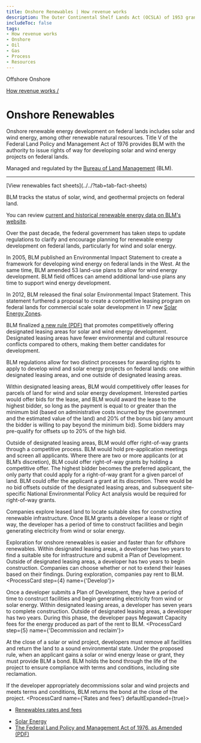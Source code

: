 ```yaml
---
title: Onshore Renewables | How revenue works
description: The Outer Continental Shelf Lands Act (OCSLA) of 1953 grants the Secretary of the Department of the Interior (DOI) the authority to manage offshore energy resources and to develop regulations to carry out that authority. Three agencies within DOI — BOEM, BSEE, and ONRR — work together to manage, regulate, and collect revenue from leased acres across the Outer Continental Shelf.
includeToc: false
tags:
- How revenue works
- Onshore
- Oil
- Gas
- Process
- Resources
---
```


<PageTabs>
  <PageTab alt={'Navigate to Offshore Renewables'} to={'/how-revenue-works/offshore-renewables/'}>
    Offshore
  </PageTab>
  <PageTab>
    Onshore
  </PageTab>
</PageTabs>

<Box bgcolor='primary.main'>
<Container maxWidth="lg">
<Grid container alignItems='center'>
<Grid item xs={12} sm={8}>
<Box p={3} pl={0}>

[How revenue works /](/how-revenue-works/)

# Onshore Renewables

Onshore renewable energy development on federal lands includes solar and wind energy, among other renewable natural resources. Title V of the Federal Land Policy and Management Act of 1976 provides BLM with the authority to issue rights of way for developing solar and wind energy projects on federal lands.
</Box>
</Grid>
<Grid container xs={12} sm={4} >
<Box p={3} border={4} borderTop={0} borderBottom={0} borderColor='white'>
<Grid container xs={12}>
<Grid item xs={8}>

Managed and regulated by the [Bureau of Land Management](https://www.blm.gov/) (BLM).
<hr>
[View renewables fact sheets](../../?tab=tab-fact-sheets)

</Grid>
<Grid item xs={4}>
<Box p={4}><BlmLogoImg></BlmLogoImg></Box>
</Grid>

</Grid>
</Box>
</Grid>
</Grid>

</Container>
</Box>

<OnshoreRenewablesBackground>

<Grid container spacing={2} alignItems='flex-start'>
<Grid item xs={12} sm={4}>
<Box p={9} m={9}  display={{ xs: 'none', sm: 'block' }}/>
<Box p={8} display={{ xs: 'block', sm: 'none' }}/>
<DidYouKnowCard>

BLM tracks the status of solar, wind, and geothermal projects on federal land.

<CollapsibleContent>

You can review [current and historical renewable energy data on BLM's website](https://www.blm.gov/programs/energy-and-minerals/renewable-energy).

</CollapsibleContent>
</DidYouKnowCard>
</Grid>
<Grid item xs={12} sm={1}>
</Grid>
<Grid item xs={12} sm={7}>
<Box mt={5}>
<ProcessCard step={1} name={'Plan'}>

Over the past decade, the federal government has taken steps to update regulations to clarify and encourage planning for renewable energy development on federal lands, particularly for wind and solar energy.

In 2005, BLM published an <GlossaryTerm>Environmental Impact Statement</GlossaryTerm> to create a framework for developing wind energy on federal lands in the West. At the same time, BLM amended 53 land-use plans to allow for wind energy development. BLM field offices can amend additional land-use plans any time to support wind energy development.

In 2012, BLM released the final solar Environmental Impact Statement. This statement furthered a proposal to create a competitive leasing program on federal lands for commercial scale solar development in 17 new [Solar Energy Zones](https://www.blm.gov/programs/energy-and-minerals/renewable-energy/solar-energy/permitting-and-development/land-use-planning).

BLM finalized [a new rule (PDF)](https://www.blm.gov/sites/blm.gov/files/Energyandminerals_Renewable_Wind_solar_finalrule.pdf) that promotes competitively offering designated leasing areas for solar and wind energy development. Designated leasing areas have fewer environmental and cultural resource conflicts compared to others, making them better candidates for development.

</ProcessCard>
<ProcessCard step={2} name={'Lease'}>

BLM regulations allow for two distinct processes for awarding rights to apply to develop wind and solar energy projects on federal lands: one within designated leasing areas, and one outside of designated leasing areas.

Within designated leasing areas, BLM would competitively offer leases for parcels of land for wind and solar energy development. Interested parties would offer bids for the lease, and BLM would award the lease to the highest bidder, so long as the payment is equal to or greater than the minimum bid (based on administrative costs incurred by the government and the estimated value of the land) and 20% of the bonus bid (any amount the bidder is willing to pay beyond the minimum bid). Some bidders may pre-qualify for offsets up to 20% of the high bid.

Outside of designated leasing areas, BLM would offer right-of-way grants through a competitive process. BLM would hold pre-application meetings and screen all applicants. Where there are two or more applicants (or at BLM’s discretion), BLM could offer right-of-way grants by holding a competitive offer. The highest bidder becomes the preferred applicant, the only party that could apply for a right-of-way grant for a given parcel of land. BLM could offer the applicant a grant at its discretion. There would be no bid offsets outside of the designated leasing areas, and subsequent site-specific National Environmental Policy Act analysis would be required for right-of-way grants.

</ProcessCard>
<ProcessCard step={3} name={'Explore'}>

Companies explore leased land to locate suitable sites for constructing renewable infrastructure. Once BLM grants a developer a lease or right of way, the developer has a period of time to construct facilities and begin generating electricity from wind or solar energy.

Exploration for onshore renewables is easier and faster than for offshore renewables. Within designated leasing areas, a developer has two years to find a suitable site for infrastructure and submit a Plan of Development. Outside of designated leasing areas, a developer has two years to begin construction. Companies can choose whether or not to extend their leases based on their findings. During exploration, companies pay <GlossaryTerm>rent</GlossaryTerm> to BLM.
</ProcessCard>
<ProcessCard step={4} name={'Develop'}>

Once a developer submits a Plan of Development, they have a period of time to construct facilities and begin generating electricity from wind or solar energy. Within designated leasing areas, a developer has seven years to complete construction. Outside of designated leasing areas, a developer has two years. During this phase, the developer pays <GlossaryTerm termKey="Megawatt Capacity (MC) fee">Megawatt Capacity fees</GlossaryTerm> for the energy produced as part of the rent to BLM.
</ProcessCard>
<ProcessCard step={5} name={'Decommission and reclaim'}>

At the close of a solar or wind project, developers must remove all facilities and return the land to a sound environmental state. Under the proposed rule, when an applicant gains a solar or wind energy lease or grant, they must provide BLM a bond. BLM holds the bond through the life of the project to ensure compliance with terms and conditions, including site <GlossaryTerm>reclamation</GlossaryTerm>.

If the developer appropriately decommissions solar and wind projects and meets terms and conditions, BLM returns the bond at the close of the project.
</ProcessCard>
<ProcessCard name={'Rates and fees'} defaultExpanded={true}>

- [Renewables rates and fees](/how-revenue-works/revenues/#Solar-and-wind-energy)

</ProcessCard>
<ProcessCard name={'Learn more'} defaultExpanded={true}>

- [Solar Energy](https://www.blm.gov/programs/energy-and-minerals/renewable-energy/solar-energy)
- [The Federal Land Policy and Management Act of 1976, as Amended (PDF)](https://www.blm.gov/sites/blm.gov/files/AboutUs_LawsandRegs_FLPMA.pdf)

</ProcessCard>
</Box>
</Grid>
</Grid>
</OnshoreRenewablesBackground>
